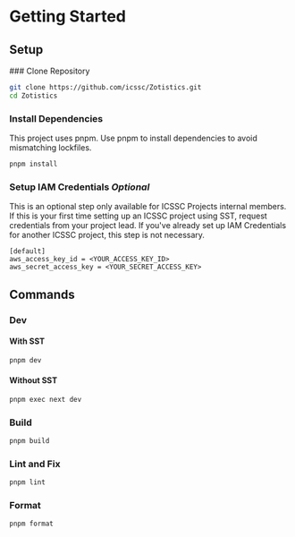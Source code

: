 
# Getting Started

## Setup

<Steps>
### Clone Repository
 
```bash
git clone https://github.com/icssc/Zotistics.git
cd Zotistics
```
 
### Install Dependencies

<Callout type="warning">
  This project uses pnpm. Use pnpm to install dependencies to avoid mismatching lockfiles.
</Callout>

```bash
pnpm install
```

### Setup IAM Credentials _Optional_

This is an optional step only available for ICSSC Projects internal members. If this is your first time setting up an ICSSC project using SST, request credentials from your project lead. If you've already set up IAM Credentials for another ICSSC project, this step is not necessary.

```
[default]
aws_access_key_id = <YOUR_ACCESS_KEY_ID>
aws_secret_access_key = <YOUR_SECRET_ACCESS_KEY>
```

</Steps>

## Commands

### Dev

#### With SST

```bash
pnpm dev
```

#### Without SST

```bash
pnpm exec next dev
```

### Build

```bash
pnpm build
```

### Lint and Fix

```bash
pnpm lint
```

### Format

```bash
pnpm format
```
